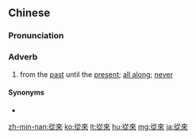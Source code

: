 {{also|从来}}
==Chinese==
{{zh-forms|s=从来}}

===Pronunciation===
{{zh-pron
|m=cónglái
|c=cung4 loi4
|h=pfs=chhiùng-lòi
|mn=chiông-lâi/qz,xm,zz:chn̂g-lâi/twv,xm,zz:chêng-lâi
|cat=adv
}}

===Adverb===
{{zh-adv}}

# from the [[past]] until the [[present]]; [[all along]]; [[never]] {{gloss|when used with a negated verb}}
#: {{zh-x|從來 如此。|This '''has always been''' the case.}}
#: {{zh-x|從來 沒有 人 如此 關心 我。|No one has '''ever''' cared about me like that before.}}

====Synonyms====
* {{zh-l|向來}}

[[zh-min-nan:從來]]
[[ko:從來]]
[[lt:從來]]
[[hu:從來]]
[[mg:從來]]
[[ja:從來]]